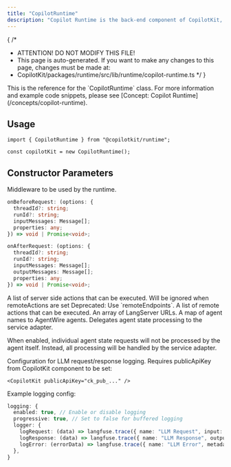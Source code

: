 ```yaml
---
title: "CopilotRuntime"
description: "Copilot Runtime is the back-end component of CopilotKit, enabling interaction with LLMs."
---
```


{
 /*
  * ATTENTION! DO NOT MODIFY THIS FILE!
  * This page is auto-generated. If you want to make any changes to this page, changes must be made at:
  * CopilotKit/packages/runtime/src/lib/runtime/copilot-runtime.ts
  */
}
<Callout type="info">
  This is the reference for the `CopilotRuntime` class. For more information and example code snippets, please see [Concept: Copilot Runtime](/concepts/copilot-runtime).
</Callout>
 
## Usage
 
```tsx
import { CopilotRuntime } from "@copilotkit/runtime";
 
const copilotKit = new CopilotRuntime();
```

## Constructor Parameters

<PropertyReference name="middleware" type="Middleware"  > 
Middleware to be used by the runtime.
 
  ```ts
  onBeforeRequest: (options: {
    threadId?: string;
    runId?: string;
    inputMessages: Message[];
    properties: any;
  }) => void | Promise<void>;
  ```
 
  ```ts
  onAfterRequest: (options: {
    threadId?: string;
    runId?: string;
    inputMessages: Message[];
    outputMessages: Message[];
    properties: any;
  }) => void | Promise<void>;
  ```
</PropertyReference>

<PropertyReference name="actions" type="ActionsConfiguration<T>"  > 
A list of server side actions that can be executed. Will be ignored when remoteActions are set
</PropertyReference>

<PropertyReference name="remoteActions" type="CopilotKitEndpoint[]"  > 
Deprecated: Use `remoteEndpoints`.
</PropertyReference>

<PropertyReference name="remoteEndpoints" type="EndpointDefinition[]"  > 
A list of remote actions that can be executed.
</PropertyReference>

<PropertyReference name="langserve" type="RemoteChainParameters[]"  > 
An array of LangServer URLs.
</PropertyReference>

<PropertyReference name="agents" type="Record<string, AbstractAgent<any>>"  > 
A map of agent names to AgentWire agents.
</PropertyReference>

<PropertyReference name="delegateAgentProcessingToServiceAdapter" type="boolean"  > 
Delegates agent state processing to the service adapter.
 
  When enabled, individual agent state requests will not be processed by the agent itself.
  Instead, all processing will be handled by the service adapter.
</PropertyReference>

<PropertyReference name="observability_c" type="CopilotObservabilityConfig"  > 
Configuration for LLM request/response logging.
  Requires publicApiKey from CopilotKit component to be set:
 
  ```tsx
  <CopilotKit publicApiKey="ck_pub_..." />
  ```
 
  Example logging config:
  ```ts
  logging: {
    enabled: true, // Enable or disable logging
    progressive: true, // Set to false for buffered logging
    logger: {
      logRequest: (data) => langfuse.trace({ name: "LLM Request", input: data }),
      logResponse: (data) => langfuse.trace({ name: "LLM Response", output: data }),
      logError: (errorData) => langfuse.trace({ name: "LLM Error", metadata: errorData }),
    },
  }
  ```
</PropertyReference>

<PropertyReference name="processRuntimeRequest" type="request: CopilotRuntimeRequest">


  <PropertyReference name="request" type="CopilotRuntimeRequest" required>
  
  </PropertyReference>

</PropertyReference>

<PropertyReference name="discoverAgentsFromEndpoints" type="graphqlContext: GraphQLContext">


  <PropertyReference name="graphqlContext" type="GraphQLContext" required>
  
  </PropertyReference>

</PropertyReference>

<PropertyReference name="loadAgentState" type="graphqlContext: GraphQLContext, threadId: string, agentName: string">


  <PropertyReference name="graphqlContext" type="GraphQLContext" required>
  
  </PropertyReference>

  <PropertyReference name="threadId" type="string" required>
  
  </PropertyReference>

  <PropertyReference name="agentName" type="string" required>
  
  </PropertyReference>

</PropertyReference>

